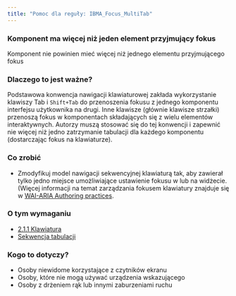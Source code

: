```yaml
---
title: "Pomoc dla reguły: IBMA_Focus_MultiTab"
---
```


<div className="toolHelp">
<Row>
<Column colLg={16} colMd={8} colSm={4} className="toolHead">

### Komponent ma więcej niż jeden element przyjmujący fokus

<div id="locLevel"></div>

Komponent nie powinien mieć więcej niż jednego elementu przyjmującego fokus

</Column>
</Row>
<Row>
<Column colLg={11} colMd={5} colSm={4} className="toolMain">

### Dlaczego to jest ważne?
Podstawowa konwencja nawigacji klawiaturowej zakłada wykorzystanie klawiszy Tab i `Shift+Tab` do przenoszenia fokusu z jednego komponentu interfejsu użytkownika na drugi. Inne klawisze (głównie klawisze strzałki) przenoszą fokus w komponentach składających się z wielu elementów interaktywnych. Autorzy muszą stosować się do tej konwencji i zapewnić nie więcej niż jedno zatrzymanie tabulacji dla każdego komponentu (dostarczając fokus na klawiaturze).

<div id="locSnippet"></div>

### Co zrobić
* Zmodyfikuj model nawigacji sekwencyjnej klawiaturą tak, aby zawierał tylko jedno miejsce umożliwiające ustawienie fokusu w lub na widżecie. (Więcej informacji na temat zarządzania fokusem klawiatury znajduje się w [WAI-ARIA Authoring practices](https://www.w3.org/TR/wai-aria-practices-1.1/#keyboard).

</Column>
<Column colLg={5} colMd={3} colSm={4} className="toolLeft">

### O tym wymaganiu

* [2.1.1 Klawiatura](https://wcag.lepszyweb.pl/#keyboard)
* [Sekwencja tabulacji](https://www.w3.org/TR/wai-aria-practices-1.1/#kbd_general_between)

### Kogo to dotyczy?

* Osoby niewidome korzystające z czytników ekranu
* Osoby, które nie mogą używać urządzenia wskazującego
* Osoby z drżeniem rąk lub innymi zaburzeniami ruchu

</Column>
</Row>
</div>


